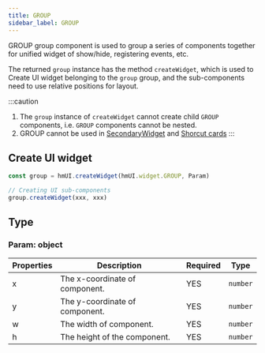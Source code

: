 ```yaml
---
title: GROUP
sidebar_label: GROUP
---
```


GROUP group component is used to group a series of components together for unified widget of show/hide, registering events, etc.

The returned `group` instance has the method `createWidget`, which is used to Create UI widget belonging to the `group` group, and the sub-components need to use relative positions for layout.

:::caution
1. The `group` instance of `createWidget` cannot create child `GROUP` components, i.e. `GROUP` components cannot be nested.
2. GROUP cannot be used in [SecondaryWidget](../../newAPI/global/SecondaryWidget.mdx) and [Shorcut cards](../../newAPI/global/AppWidget.mdx)
:::

## Create UI widget

```js
const group = hmUI.createWidget(hmUI.widget.GROUP, Param)

// Creating UI sub-components
group.createWidget(xxx, xxx)
```

## Type

### Param: object

| Properties |            Description           | Required | Type |
| --------- | --------------------------------- | -------- | -------- |
|     x     | The x-coordinate of component.    | YES | `number` |
|     y     | The y-coordinate of component.    | YES | `number` |
|     w     | The width of component.           | YES | `number` |
|     h     | The height of the component.      | YES | `number` |
